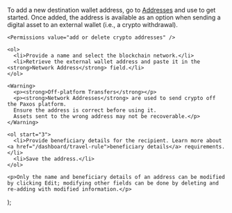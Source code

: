   <div>
    <p>To add a new destination wallet address, go to <a href="https://dashboard.paxos.com/dashboard/addresses">Addresses</a> and use <ButtonAdd label="⊕︎ Address" /> to get started.
    Once added, the address is available as an option when sending a digital asset to an external wallet (i.e., a crypto withdrawal).</p>

    <Permissions value="add or delete crypto addresses" />

    <ol>
      <li>Provide a name and select the blockchain network.</li>
      <li>Retrieve the external wallet address and paste it in the <strong>Network Address</strong> field.</li>
    </ol>
    
    <Warning>
      <p><strong>Off-platform Transfers</strong></p>
      <p><strong>Network Addresses</strong> are used to send crypto off the Paxos platform.
      Ensure the address is correct before using it.
      Assets sent to the wrong address may not be recoverable.</p>
    </Warning>
    
    <ol start="3">
      <li>Provide beneficiary details for the recipient. Learn more about <a href="/dashboard/travel-rule">beneficiary details</a> requirements.</li>
      <li>Save the address.</li>
    </ol>

    <p>Only the name and beneficiary details of an address can be modified by clicking Edit; modifying other fields can be done by deleting and re-adding with modified information.</p>
  </div>
);
